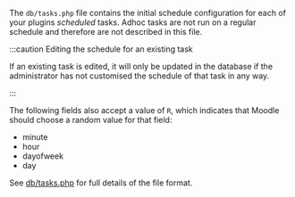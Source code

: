 <!-- markdownlint-disable first-line-heading -->

The `db/tasks.php` file contains the initial schedule configuration for each of your plugins _scheduled_ tasks. Adhoc tasks are not run on a regular schedule and therefore are not described in this file.

:::caution Editing the schedule for an existing task

If an existing task is edited, it will only be updated in the database if the administrator has not customised the schedule of that task in any way.

:::

The following fields also accept a value of `R`, which indicates that Moodle should choose a random value for that field:

- minute
- hour
- dayofweek
- day

See [db/tasks.php](../commonfiles/db-tasks.php/index.md) for full details of the file format.
